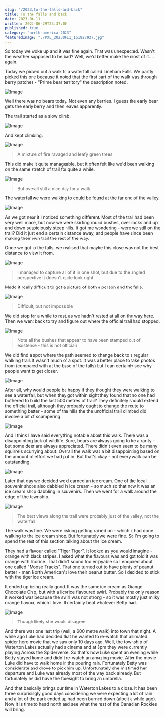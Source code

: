 ```yaml
---
slug: "/2023/to-the-falls-and-back"
title: To the falls and back
date: 2023-06-11
written: 2023-06-29T23:37:00
published: true
category: "north-america-2023"
featuredImage: "./PXL_20230611_161927937.jpg"
---
```


So today we woke up and it was fine again.  That was unexpected.  Wasn't the weather supposed to be bad?  Well, we'd better make the most of it.... again.

Today we picked out a walk to a waterfall called Lineham Falls.  We partly picked this one because it noted that the first part of the walk was through berry patches - "Prime bear territory" the description noted.

![Image](PXL_20230611_160128845.jpg)

Well there was no bears today.  Not even any berries.  I guess the early bear gets the early berry and then leaves apparently.

The trail started as a slow climb.

![Image](PXL_20230611_162725467.jpg)

And kept climbing.

![Image](PXL_20230611_161927937.jpg)

> A mixture of fire ravaged and leafy green trees

This did make it quite manageable, but it often felt like we'd been walking on the same stretch of trail for quite a while.

![Image](PXL_20230611_171037642.jpg)

> But overall still a nice day for a walk

The waterfall we were walking to could be found at the far end of the valley.

![Image](PXL_20230611_170033165.jpg)

As we got near it I noticed something different.  Most of the trail had been very well made, but now we were skirting round bushes, over rocks and up and down suspiciously steep hills.  It got me wondering - were we still on the trail?  Did it just end a certain distance away, and people have since been making their own trail the rest of the way.

Once we got to the falls, we realised that maybe this close was not the best distance to view it from.

![Image](PXL_20230611_174834587.jpg)

> I managed to capture all of it in one shot, but due to the angled perspective it doesn't quite look right

Made it really difficult to get a picture of both a person and the falls.

![Image](PXL_20230611_174847029.jpg)

> Difficult, but not impossible

We did stop for a while to rest, as we hadn't rested at all on the way here.  Then we went back to try and figure out where the official trail had stopped.

![Image](PXL_20230611_180204245.jpg)

> Note all the bushes that appear to have been stamped out of existence - this is not official\

We did find a spot where the path seemed to change back to a regular walking trail.  It wasn't much of a spot.  It was a better place to take photos from (compared with at the base of the falls) but I can certainly see why people want to get closer.

![Image](PXL_20230611_180649564.jpg)

After all, why would people be happy if they thought they were walking to see a waterfall, but when they got within sight they found that no one had bothered to build the last 500 metres of trail?  They definitely should extend the official trail, although they probably ought to change the route to something better - some of the hills the the unofficial trail climbed did involve a bit of scampering.

![Image](PXL_20230611_180708506.jpg)

And I think I have said everything notable about this walk.  There was a disappointing lack of wildlife.  Sure, bears are always going to be a rarity - but some deer are always appreciated.  There didn't even seem to be many squirrels scurrying about.  Overall the walk was a bit disappointing based on the amount of effort we had put in.  But that's okay - not every walk can be outstanding.

![Image](PXL_20230611_175021903.jpg)

Later that day we decided we'd earned an ice cream.  One of the local souvenir shops also dabbled in ice cream - so much so that now it was an ice cream shop dabbling in souvenirs.  Then we went for a walk around the edge of the township.

![Image](PXL_20230611_232301424.jpg)

> The best views along the trail were probably just of the valley, not the waterfall

The walk was fine.  We were risking getting rained on - which it had done walking to the ice cream shop.  But fortunately we were fine.  So I'm going to spend the rest of this section talking about the ice cream.

They had a flavour called "Tiger Tiger".  It looked as you would imagine - orange with black stripes.  I asked what the flavours was and got told it was orange with licorice.  That didn't sound too enjoyable so I enquired about one called "Moose Tracks".  That one turned out to have plenty of peanut better - man North American's love their peanut butter.  So I decided to stick with the tiger ice cream.

It ended up being really good.  It was the same ice cream as Orange Chocolate Chip, but with a licorice flavoured swirl.  Probably the only reason it worked was because the swirl was not strong - so it was mostly just milky orange flavour, which I love.  It certainly beat whatever Betty had.

![Image](PXL_20230611_233534526.jpg)

> Though likely she would disagree

And there was one last trip (well, a 600 metre walk) into town that night.  A while ago Luke had decided that he wanted to re-watch that animated spider hero movie that we saw only 10 days ago.  Well, the township of Waterton Lakes actually had a cinema and at 8pm they were currently playing Across the Spiderverse.  So that's how Luke spent an evening while Betty stayed home and didn't re-watch an amazing movie.  After the movie Luke did have to walk home in the pouring rain.  Fortunately Betty was considerate and drove to pick him up.  Unfortunately she mistimed her departure and Luke was already most of the way back already.  But fortunately he did have the foresight to bring an umbrella.

And that basically brings our time in Waterton Lakes to a close.  It has been three surprisingly good days considering we were expecting a lot of rain and a lot of the park ended up had been burned down (albeit a while ago).  Now it is time to head north and see what the rest of the Canadian Rockies will bring.  